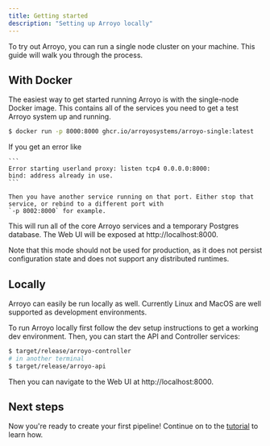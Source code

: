 ```yaml
---
title: Getting started
description: "Setting up Arroyo locally"
---
```


To try out Arroyo, you can run a single node cluster on your machine. This guide will walk you through the process.

## With Docker

The easiest way to get started running Arroyo is with the single-node Docker image. This contains all of the services
you need to get a test Arroyo system up and running.

```bash
$ docker run -p 8000:8000 ghcr.io/arroyosystems/arroyo-single:latest
```

<Tip>
    If you get an error like

    ```
    Error starting userland proxy: listen tcp4 0.0.0.0:8000:
    bind: address already in use.
    ```

    Then you have another service running on that port. Either stop that service, or rebind to a different port with
    `-p 8002:8000` for example.
</Tip>

This will run all of the core Arroyo services and a temporary Postgres database. The Web UI will be exposed at
http://localhost:8000.

Note that this mode should not be used for production, as it does not persist configuration state and does not support
any distributed runtimes.

## Locally

Arroyo can easily be run locally as well. Currently Linux and MacOS are well supported as development environments.

To run Arroyo locally first follow the dev setup instructions to get a working dev environment. Then, you can start
the API and Controller services:

```bash
$ target/release/arroyo-controller
# in another terminal
$ target/release/arroyo-api
```

Then you can navigate to the Web UI at http://localhost:8000.


## Next steps

Now you're ready to create your first pipeline! Continue on to the [tutorial](/tutorial) to learn how.
